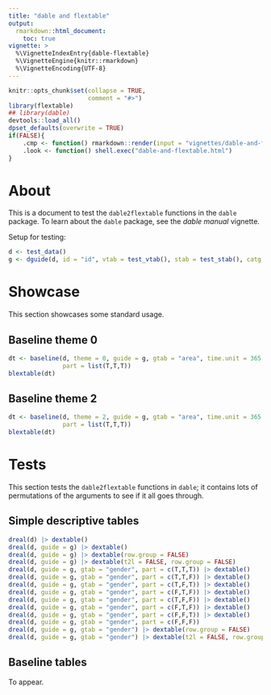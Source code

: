 ```yaml
---
title: "dable and flextable"
output:
  rmarkdown::html_document:
    toc: true
vignette: >
  %\VignetteIndexEntry{dable-flextable}
  %\VignetteEngine{knitr::rmarkdown}
  %\VignetteEncoding{UTF-8}
---
```


```r
knitr::opts_chunk$set(collapse = TRUE,
                      comment = "#>")
library(flextable)
## library(dable)
devtools::load_all()
dpset_defaults(overwrite = TRUE)
if(FALSE){
    .cmp <- function() rmarkdown::render(input = "vignettes/dable-and-flextable.Rmd")
    .look <- function() shell.exec("dable-and-flextable.html")
}
```

# About

This is a document to test the `dable2flextable` functions in the `dable`
package. To learn about the `dable` package, see the *dable manual* vignette.


Setup for testing:

```r
d <- test_data()
g <- dguide(d, id = "id", vtab = test_vtab(), stab = test_stab(), catg.tol = 15)
```

# Showcase

This section showcases some standard usage.

## Baseline theme 0

```r
dt <- baseline(d, theme = 0, guide = g, gtab = "area", time.unit = 365.25,
               part = list(T,T,T))
blextable(dt)
```
## Baseline theme 2

```r
dt <- baseline(d, theme = 2, guide = g, gtab = "area", time.unit = 365.25,
               part = list(T,T,T))
blextable(dt)
```


# Tests

This section tests the `dable2flextable` functions in `dable`; it contains lots
of permutations of the arguments to see if it all goes through.

## Simple descriptive tables

```r
dreal(d) |> dextable()
dreal(d, guide = g) |> dextable()
dreal(d, guide = g) |> dextable(row.group = FALSE)
dreal(d, guide = g) |> dextable(t2l = FALSE, row.group = FALSE)
dreal(d, guide = g, gtab = "gender", part = c(T,T,T)) |> dextable()
dreal(d, guide = g, gtab = "gender", part = c(T,T,F)) |> dextable()
dreal(d, guide = g, gtab = "gender", part = c(T,F,T)) |> dextable()
dreal(d, guide = g, gtab = "gender", part = c(F,T,F)) |> dextable()
dreal(d, guide = g, gtab = "gender", part = c(T,F,F)) |> dextable()
dreal(d, guide = g, gtab = "gender", part = c(F,T,F)) |> dextable()
dreal(d, guide = g, gtab = "gender", part = c(F,F,T)) |> dextable()
dreal(d, guide = g, gtab = "gender", part = c(F,F,F))
dreal(d, guide = g, gtab = "gender") |> dextable(row.group = FALSE)
dreal(d, guide = g, gtab = "gender") |> dextable(t2l = FALSE, row.group = FALSE)
```

## Baseline tables

To appear.
